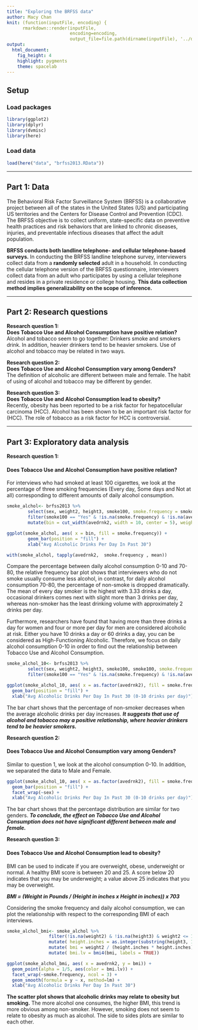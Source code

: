 ```yaml
---
title: "Exploring the BRFSS data"
author: Macy Chan
knit: (function(inputFile, encoding) { 
      rmarkdown::render(inputFile,
                        encoding=encoding, 
                        output_file=file.path(dirname(inputFile), '../docs', 'index.html')) })
output: 
  html_document: 
    fig_height: 4
    highlight: pygments
    theme: spacelab
---
```


## Setup

### Load packages

```r
library(ggplot2)
library(dplyr)
library(dvmisc)
library(here)
```

### Load data
```r
load(here("data", "brfss2013.RData"))
```


* * *

## Part 1: Data

The Behavioral Risk Factor Surveillance System (BRFSS) is a collaborative project between all of the states in the United States (US) and participating US territories and the Centers for Disease Control and Prevention (CDC). The BRFSS objective is to collect uniform, state-specific data on preventive health practices and risk behaviors that are linked to chronic diseases, injuries, and preventable infectious diseases that affect the adult population. 

**BRFSS conducts both landline telephone- and cellular telephone-based surveys.** In conducting the BRFSS landline telephone survey, interviewers collect data from a **randomly selected** adult in a household. In conducting the cellular telephone version of the BRFSS questionnaire, interviewers collect data from an adult who participates by using a cellular telephone and resides in a private residence or college housing. **This data collection method implies generalizability on the scope of inference.** 



* * *

## Part 2: Research questions

**Research question 1:**  
**Does Tobacco Use and Alcohol Consumption have positive relation?**  
Alcohol and tobacco seem to go together: Drinkers smoke and smokers drink. In addition, heavier drinkers tend to be heavier smokers. Use of alcohol and tobacco may be related in two ways.

**Research question 2:**  
**Does Tobacco Use and Alcohol Consumption vary among Genders?**  
The definition of alcoholic are different between male and female. The habit of using of alcohol and tobacco may be different
by gender.

**Research question 3:**  
**Does Tobacco Use and Alcohol Consumption lead to obesity?**  
Recently, obesity has been reported to be a risk factor for hepatocellular carcinoma (HCC). Alcohol has been shown to be an important risk factor for (HCC). The role of tobacco as a risk factor for HCC is controversial. 

* * *

## Part 3: Exploratory data analysis

**Research question 1:**  

#### Does Tobacco Use and Alcohol Consumption have positive relation?  

For interviews who had smoked at least 100 cigarettes, we look at the percentage of three smoking frequencies (Every day, Some days and Not at all) corresponding to different amounts of daily alcohol consumption.
```r
smoke_alchol<- brfss2013 %>% 
        select(sex, weight2, height3, smoke100, smoke.frequency = smokday2, stopsmk2, avedrnk2 ) %>%
        filter(smoke100 == "Yes" & !is.na(smoke.frequency) & !is.na(avedrnk2)) %>% 
        mutate(bin = cut_width(avedrnk2, width = 10, center = 5), weight2 = as.integer(as.character(weight2)))

ggplot(smoke_alchol, aes( x = bin, fill = smoke.frequency)) +
        geom_bar(position = "fill") +
        xlab("Avg Alcoholic Drinks Per Day In Past 30")  

with(smoke_alchol, tapply(avedrnk2,  smoke.frequency , mean))
```

Compare the percentage between daily alcohol consumption 0-10 and 70-80, the relative frequency bar plot shows that interviewers who do not smoke usually consume less alcohol, in contrast, for daily alcohol consumption 70-80, the percentage of non-smoke is
dropped dramatically. The mean of every day smoker is the highest with 3.33 drinks a day, occasional drinkers comes next with slight more than 3 drinks per day, whereas non-smoker has the least drinking volume with approximately 2 drinks per day.

Furthermore, researchers have found that having more than three drinks a day for women and four or more per day for men are considered alcoholic at risk. Either you have 10 drinks a day or 60 drinks a day, you can be considered as High-Functioning Alcoholic. Therefore, we focus on daily alcohol consumption 0-10 in order to find out the relationship between Tobacco Use and Alcohol Consumption.  

```r
smoke_alchol_10<- brfss2013 %>% 
        select(sex, weight2, height3, smoke100, smoke100, smoke.frequency = smokday2, stopsmk2, avedrnk2 ) %>%
        filter(smoke100 == "Yes" & !is.na(smoke.frequency) & !is.na(avedrnk2) & avedrnk2 <= 10) 

ggplot(smoke_alchol_10, aes( x = as.factor(avedrnk2), fill = smoke.frequency)) +
  geom_bar(position = "fill") +
  xlab("Avg Alcoholic Drinks Per Day In Past 30 (0-10 drinks per day)")  


```

The bar chart shows that the percentage of non-smoker decreases when the average alcoholic drinks per day increases. ***It suggests that use of alcohol and tobacco may a positive relationship, where heavier drinkers tend to be heavier smokers.***


**Research question 2:**

#### Does Tobacco Use and Alcohol Consumption vary among Genders?

Similar to question 1, we look at the alcohol consumption 0-10. In addition, we separated the data to Male and Female.  

```r

ggplot(smoke_alchol_10, aes( x = as.factor(avedrnk2), fill = smoke.frequency)) +
  geom_bar(position = "fill") +
  facet_wrap(~sex) +
  xlab("Avg Alcoholic Drinks Per Day In Past 30 (0-10 drinks per day)")  

```

The bar chart shows that the percentage distribution are similar for two genders. ***To conclude, the effect on Tobacco Use and Alcohol Consumption does not have significant different between male and female.***


**Research question 3:**

#### Does Tobacco Use and Alcohol Consumption lead to obesity? 

BMI can be used to indicate if you are overweight, obese, underweight or normal. A healthy BMI score is between 20 and 25. A score below 20 indicates that you may be underweight; a value above 25 indicates that you may be overweight. 

***BMI = (Weight in Pounds / (Height in inches x Height in inches)) x 703***  

Considering the smoke frequency and daily alcohol consumption, we can plot the relationship with respect to the corresponding BMI of each interviews.
```r

smoke_alchol_bmi<- smoke_alchol %>%
                filter(!is.na(weight2) & !is.na(height3) & weight2 <= 1000) %>%
                mutate( height.inches = as.integer(substring(height3, 1,1))*12 + as.integer(substring(height3, 2,3))) %>%
                mutate( bmi = weight2 / (height.inches * height.inches) * 703) %>%
                mutate( bmi.lv = bmi4(bmi, labels = TRUE))

ggplot(smoke_alchol_bmi, aes( x = avedrnk2, y = bmi)) +
  geom_point(alpha = 1/5, aes(color = bmi.lv)) +
  facet_wrap(~smoke.frequency, ncol = 3) +
  geom_smooth(formula = y ~ x, method=lm) +
  xlab("Avg Alcoholic Drinks Per Day In Past 30")  


```

**The scatter plot shows that alcoholic drinks may relate to obesity but smoking.** The more alcohol one consumes, the higher BMI, this trend is more obvious among non-smoker. However, smoking does not seem to relate to obesity as much as alcohol. The side to sides plots are similar to each other.
